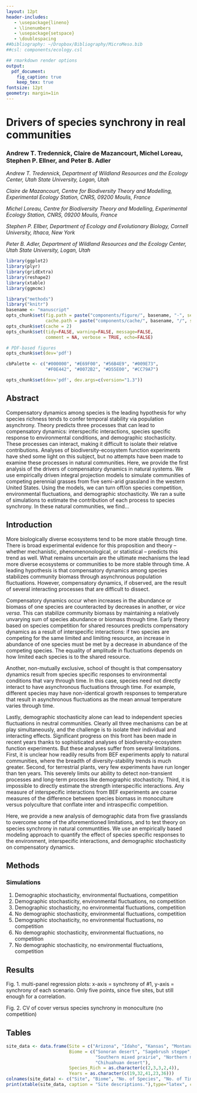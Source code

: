 ```yaml
---
layout: 12pt
header-includes:
   - \usepackage{lineno}
   - \linenumbers
   - \usepackage{setspace}
   - \doublespacing
##bibliography: ~/Dropbox/Bibliography/MicroMeso.bib
##csl: components/ecology.csl

## rmarkdown render options
output:
  pdf_document:
    fig_caption: true
    keep_tex: true
fontsize: 12pt
geometry: margin=1in
---
```


Drivers of species synchrony in real communities
================================================
### Andrew T. Tredennick, Claire de Mazancourt, Michel Loreau, Stephen P. Ellner, and Peter B. Adler

*Andrew T. Tredennick, Department of Wildland Resources and the Ecology Center, Utah State University, Logan, Utah*

*Claire de Mazancourt, Centre for Biodiversity Theory and Modelling, Experimental Ecology Station, CNRS, 09200 Moulis, France*

*Michel Loreau, Centre for Biodiversity Theory and Modelling, Experimental Ecology Station, CNRS, 09200 Moulis, France*

*Stephen P. Ellber, Department of Ecology and Evolutionary Biology, Cornell University, Ithaca, New York*

*Peter B. Adler, Department of Wildland Resources and the Ecology Center, Utah State University, Logan, Utah*

```r
library(ggplot2)
library(plyr)
library(gridExtra)
library(reshape2)
library(xtable)
library(ggmcmc)
```

```r
library("methods")
library("knitr")
basename <- "manuscript"
opts_chunk$set(fig.path = paste("components/figure/", basename, "-", sep=""),
               cache.path = paste("components/cache/", basename, "/", sep=""))
opts_chunk$set(cache = 2)
opts_chunk$set(tidy=FALSE, warning=FALSE, message=FALSE, 
               comment = NA, verbose = TRUE, echo=FALSE)

# PDF-based figures
opts_chunk$set(dev='pdf')
```


```r
cbPalette <- c("#000000", "#E69F00", "#56B4E9", "#009E73", 
               "#F0E442", "#0072B2", "#D55E00", "#CC79A7")

opts_chunk$set(dev='pdf', dev.args=c(version="1.3"))

```

Abstract
--------
Compensatory dynamics among species is the leading hypothesis for why species richness tends to confer temporal stability via population asynchrony. Theory predicts three processes that can lead to compensatory dynamics: interspecific interactions, species specific response to environmental conditions, and demographic stochasticity. These processes can interact, making it difficult to isolate their relative contributions. Analyses of biodiversity-ecosystem function experiments have shed some light on this subject, but no attempts have been made to examine these processes in natural communities. Here, we provide the first analysis of the drivers of compensatory dynamics in natural systems. We use empirically driven integral projection models to simulate communities of competing perennial grasses from five semi-arid grassland in the western United States. Using the models, we can turn off/on species competition, environmental fluctuations, and demographic stochasticity. We ran a suite of simulations to estimate the contribution of each process to species synchrony. In these natural communities, we find...

Introduction
------------
More biologically diverse ecosystems tend to be more stable through time. There is broad experimental evidence for this proposition and theory -- whether mechanistic, phenomenonological, or statistical -- predicts this trend as well. What remains uncertain are the ultimate mechanisms the lead more diverse ecosystems or communities to be more stable through time. A leading hypothesis is that compensatory dynamics among species stabilizes community biomass through asynchronous population fluctuations. However, compensatory dynamics, if observed, are the result of several interacting processes that are difficult to dissect. 

Compensatory dynamics occur when increases in the abundance or biomass of one species are counteracted by decreases in another, or *vice versa*. This can stabilize community biomass by maintaining a relatively unvarying sum of species abundance or biomass through time. Early theory based on species competition for shared resources predicts compensatory dynamics as a result of interspecific interactions: if two species are competing for the same limited and limiting resource, an increase in abundance of one species must be met by a decrease in abundance of the competing species. The equality of amplitude in fluctuations depends on how limited each species is to the shared resource. 

Another, non-mutually exclusive, school of thought is that compensatory dynamics result from species specific responses to environmental conditions that vary through time. In this case, species need not directly interact to have asynchronous fluctuations through time. For example, different species may have non-identical growth responses to temperature that result in asynchronous fluctuations as the mean annual temperature varies through time.

Lastly, demographic stochasticity alone can lead to independent species fluctuations in neutral communities. Clearly all three mechanisms can be at play simultaneously, and the challenge is to isolate their individual and interacting effects. Significant progress on this front has been made in recent years thanks to sophisticated analyses of biodiversity-ecosystem function experiments. But these analyses suffer from several limitations. First, it is unclear how readily results from BEF experiments apply to natural communities, where the breadth of diversity-stability trends is much greater. Second, for terrestrial plants, very few experiments have run longer than ten years. This severely limits our ability to detect non-transient processes and long-term process like demographic stochasticity. Third, it is impossible to directly estimate the strength interspecific interactions. Any measure of interspecific interactions from BEF experiments are coarse measures of the difference between species biomass in monoculture versus polyculture that conflate inter and intraspecific competition.

Here, we provide a new analysis of demographic data from five grasslands to overcome some of the aforementioned limitations, and to test theory on species synchrony in natural communtities. We use an empirically based modeling approach to quantify the effect of species specific responses to the environment, interspecific interactions, and demographic stochasticity on compensatory dynamics.

Methods
-------
### Simulations
1. Demographic stochasticity, environmental fluctuations, competition
2. Demographic stochasticity, environmental fluctuations, no competition
3. Demographic stochasticity, no environmental fluctuations, competition
4. No demographic stochasticity, environmental fluctuations, competition
5. Demographic stochasticity, no environmental fluctuations, no competition
6. No demographic stochasticity, environmental fluctuations, no competition
7. No demographic stochasticity, no environmental fluctuations, competition

Results
-------
Fig. 1. multi-panel regression plots: x-axis = synchrony of #1, y-axis = synchrony of each scenario. Only five points, since five sites, but still enough for a correlation.

Fig. 2. CV of cover versus species synchrony in monoculture (no competition)

Tables
------
```r
site_data <- data.frame(Site = c("Arizona", "Idaho", "Kansas", "Montana", "New Mexico"),
                        Biome = c("Sonoran desert", "Sagebrush steppe", 
                                  "Southern mixed prairie", "Northern mixed prairie",
                                  "Chihuahuan desert"),
                        Species_Rich = as.character(c(2,3,3,2,4)),
                        Years = as.character(c(19,32,41,23,36)))
colnames(site_data) <- c("Site", "Biome", "No. of Species", "No. of Time Points")
print(xtable(site_data, caption = "Site descriptions."),type="latex", comment=FALSE, include.rownames=FALSE, caption.placement="top")
```

